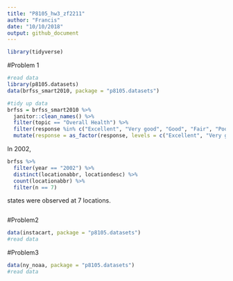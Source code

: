 ```yaml
---
title: "P8105_hw3_zf2211"
author: "Francis"
date: "10/10/2018"
output: github_document
---
```

```r
library(tidyverse)
```

#Problem 1

```r
#read data
library(p8105.datasets)
data(brfss_smart2010, package = "p8105.datasets")
```

```r
#tidy up data
brfss = brfss_smart2010 %>% 
  janitor::clean_names() %>% 
  filter(topic == "Overall Health") %>% 
  filter(response %in% c("Excellent", "Very good", "Good", "Fair", "Poor")) %>% 
  mutate(response = as_factor(response, levels = c("Excellent", "Very good", "Good", "Fair", "Poor"), ordered = TRUE))
```

In 2002,  
```r
brfss %>% 
  filter(year == "2002") %>% 
  distinct(locationabbr, locationdesc) %>% 
  count(locationabbr) %>% 
  filter(n == 7)
```
states were observed at 7 locations.


```r

```


#Problem2

```r
data(instacart, package = "p8105.datasets")
#read data
```


#Problem3

```r
data(ny_noaa, package = "p8105.datasets")
#read data
```

